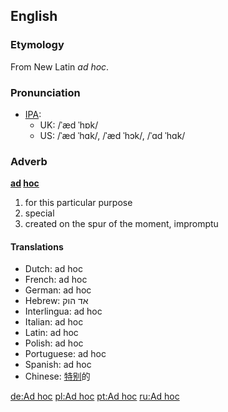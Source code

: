 ==English==
===Etymology===
From New Latin ''ad hoc''.

===Pronunciation===
*[[IPA]]:
**UK: /ˈæd ˈhɒk/ 
**US: /ˈæd ˈhɑk/, /ˈæd ˈhɔk/, /ˈɑd ˈhɑk/

===Adverb===
'''[[ad]] [[hoc]]'''

# for this particular purpose
# special
# created on the spur of the moment, impromptu

==== Translations ====
*Dutch: ad hoc
*French: ad hoc 
*German: ad hoc 
*Hebrew: אד הוק
*Interlingua: ad hoc 
*Italian: ad hoc
*Latin: ad hoc
*Polish: ad hoc
*Portuguese: ad hoc
*Spanish: ad hoc
*Chinese: [[特别]]的

[[de:Ad hoc]]
[[pl:Ad hoc]]
[[pt:Ad hoc]]
[[ru:Ad hoc]]